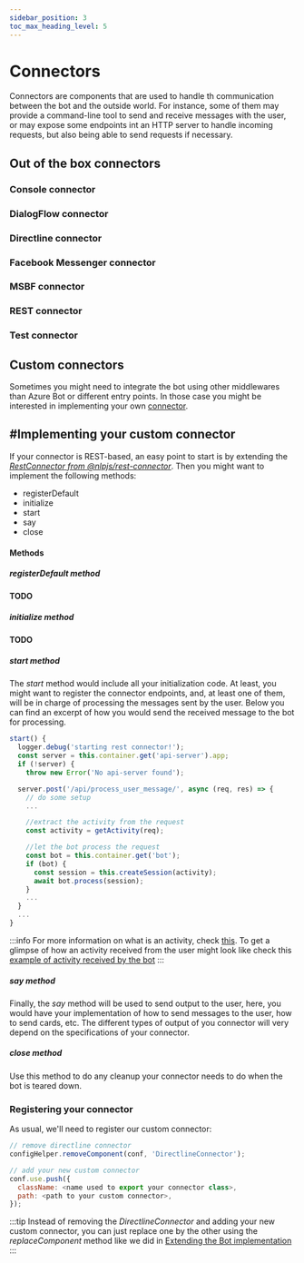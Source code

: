 ```yaml
---
sidebar_position: 3
toc_max_heading_level: 5
---
```


# Connectors

Connectors are components that are used to handle th communication between the bot and the outside world. For instance,
some of them may provide a command-line tool to send and receive messages with the user, or may expose some endpoints
int an HTTP server to handle incoming requests, but also being able to send requests if necessary.

## Out of the box connectors

### Console connector

### DialogFlow connector

### Directline connector

### Facebook Messenger connector

### MSBF connector

### REST connector

### Test connector

## Custom connectors

Sometimes you might need to integrate the bot using other middlewares than Azure Bot or different entry points. In those
case you might be interested in implementing your own [connector](/technical-reference/key_concepts#connector).

## #Implementing your custom connector

If your connector is REST-based, an easy point to start is by extending the [_RestConnector
from @nlpjs/rest-connector_](https://github.com/axa-group/nlp.js/blob/master/packages/rest-connector/src/rest-connector.js).
Then you might want to implement the following methods:

- registerDefault
- initialize
- start
- say
- close

#### Methods

##### _registerDefault_ method

**TODO**

##### _initialize_ method

**TODO**

##### _start_ method

The _start_ method would include all your initialization code. At least, you might want
to register the connector endpoints, and, at least one of them, will be in charge of
processing the messages sent by the user.
Below you can find an excerpt of how you would send the received message to the bot
for processing.

```js
start() {
  logger.debug('starting rest connector!');
  const server = this.container.get('api-server').app;
  if (!server) {
    throw new Error('No api-server found');

  server.post('/api/process_user_message/', async (req, res) => {
    // do some setup
    ...

    //extract the activity from the request
    const activity = getActivity(req);

    //let the bot process the request
    const bot = this.container.get('bot');
    if (bot) {
      const session = this.createSession(activity);
      await bot.process(session);
    }
    ...
  }
  ...
}
```

:::info
For more information on what is an activity, check [this](/technical-reference/key_concepts#activity). To get a
glimpse of how an activity received from the user might look like check this [example of activity received
by the bot](/database#activities)
:::

##### _say_ method

Finally, the _say_ method will be used to send output to the user, here, you would have your
implementation of how to send messages to the user, how to send cards, etc. The different
types of output of you connector will very depend on the specifications of your connector.

##### _close_ method

Use this method to do any cleanup your connector needs to do when the bot is teared down.

### Registering your connector

As usual, we'll need to register our custom connector:

```js
// remove directline connector
configHelper.removeComponent(conf, 'DirectlineConnector');

// add your new custom connector
conf.use.push({
  className: <name used to export your connector class>,
  path: <path to your custom connector>,
});
```

:::tip
Instead of removing the _DirectlineConnector_ and adding your new custom connector, you can just
replace one by the other using the _replaceComponent_ method like we did in [Extending the Bot
implementation](/tutorials-extras/extending_the_bot_implementation#register-you-bot-implementation)
:::
